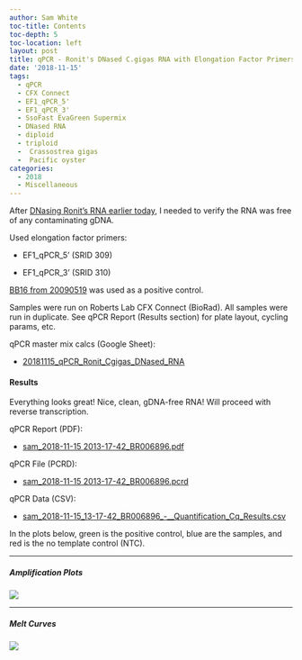 ```yaml
---
author: Sam White
toc-title: Contents
toc-depth: 5
toc-location: left
layout: post
title: qPCR - Ronit's DNased C.gigas RNA with Elongation Factor Primers
date: '2018-11-15'
tags:
  - qPCR
  - CFX Connect
  - EF1_qPCR_5'
  - EF1_qPCR_3'
  - SsoFast EvaGreen Supermix
  - DNased RNA
  - diploid
  - triploid
  -  Crassostrea gigas
  -  Pacific oyster
categories:
  - 2018
  - Miscellaneous
---
```

After [DNasing Ronit's RNA earlier today](https://robertslab.github.io/sams-notebook/posts/2018/2018-11-15-DNase---Ronits-C.gigas-Ctenidia-RNA/), I needed to verify the RNA was free of any contaminating gDNA.

Used elongation factor primers:

  * EF1_qPCR_5' (SRID 309)


  * EF1_qPCR_3' (SRID 310)

  [BB16 from 20090519](2009-05-15-gdna-isolation-macs-bb-and-dh-site-samples.html) was used as a positive control.

  Samples were run on Roberts Lab CFX Connect (BioRad). All samples were run in duplicate. See qPCR Report (Results section) for plate layout, cycling params, etc.

  qPCR master mix calcs (Google Sheet):

* [20181115_qPCR_Ronit_Cgigas_DNased_RNA](https://docs.google.com/spreadsheets/d/1OYVf7XhUydsK7SrhT3plEL0ykcRIrxzy1Wf7f9OOe68/edit?usp=sharing)

#### Results

Everything looks great! Nice, clean, gDNA-free RNA! Will proceed with reverse transcription.

qPCR Report (PDF):

  * [sam_2018-11-15 2013-17-42_BR006896.pdf](https://owl.fish.washington.edu/Athaliana/qPCR_data/qPCR_reports/sam_2018-11-15%2013-17-42_BR006896.pdf)

qPCR File (PCRD):

  * [sam_2018-11-15 2013-17-42_BR006896.pcrd](https://owl.fish.washington.edu/scaphapoda/qPCR_data/cfx_connect_data/sam_2018-11-15%2013-17-42_BR006896.pcrd)

qPCR Data (CSV):

  * [sam_2018-11-15_13-17-42_BR006896_-__Quantification_Cq_Results.csv](https://owl.fish.washington.edu/Athaliana/qPCR_data/sam_2018-11-15_13-17-42_BR006896_-__Quantification_Cq_Results.csv)


In the plots below, green is the positive control, blue are the samples, and red is the no template control (NTC).

---

##### Amplification Plots

![](https://owl.fish.washington.edu/Athaliana/qPCR_data/sam_2018-11-15_2013-17-42_amp_plots.png)



* * *

##### Melt Curves

![](https://owl.fish.washington.edu/Athaliana/qPCR_data/sam_2018-11-15_2013-17-42_melt_plots.png)
